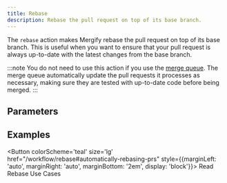 ```yaml
---
title: Rebase
description: Rebase the pull request on top of its base branch.
---
```



The `rebase` action makes Mergify rebase the pull request on top of its base
branch. This is useful when you want to ensure that your pull request is always
up-to-date with the latest changes from the base branch.

:::note
  You do not need to use this action if you use the [merge
  queue](/merge-queue). The merge queue automatically update the pull requests
  it processes as necessary, making sure they are tested with up-to-date code
  before being merged.
:::

## Parameters

<ActionOptionsTable action='rebase'/>

## Examples

<Button colorScheme='teal' size='lg' href="/workflow/rebase#automatically-rebasing-prs"
style={{marginLeft: 'auto', marginRight: 'auto', marginBottom: '2em', display: 'block'}}>
  Read Rebase Use Cases
</Button>
